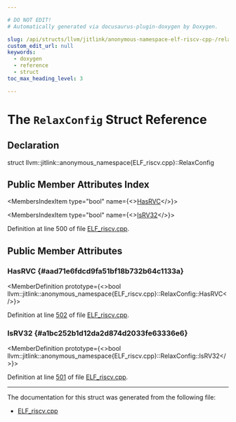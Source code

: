 ```yaml
---

# DO NOT EDIT!
# Automatically generated via docusaurus-plugin-doxygen by Doxygen.

slug: /api/structs/llvm/jitlink/anonymous-namespace-elf-riscv-cpp-/relaxconfig
custom_edit_url: null
keywords:
  - doxygen
  - reference
  - struct
toc_max_heading_level: 3

---
```





# The `RelaxConfig` Struct Reference

<DoxygenPage pluginConfig={pluginConfig}>



## Declaration

<CodeBlock>struct llvm::jitlink::anonymous_namespace{ELF_riscv.cpp}::RelaxConfig</CodeBlock>

## Public Member Attributes Index

<MembersIndex>

<MembersIndexItem
  type="bool"
  name={<><a href="#aad71e6fdcd9fa51bf18b732b64c1133a">HasRVC</a></>}>
</MembersIndexItem>

<MembersIndexItem
  type="bool"
  name={<><a href="#a1bc252b1d12da2d874d2033fe63336e6">IsRV32</a></>}>
</MembersIndexItem>

</MembersIndex>


Definition at line 500 of file <a href="/docs/api/files/lib/lib/executionengine/lib/executionengine/jitlink/elf-riscv-cpp">ELF&#95;riscv.cpp</a>.

<SectionDefinition>

## Public Member Attributes

### HasRVC {#aad71e6fdcd9fa51bf18b732b64c1133a}

<MemberDefinition
  prototype={<>bool llvm::jitlink::anonymous&#95;namespace&#123;ELF&#95;riscv.cpp&#125;::RelaxConfig::HasRVC</>}>

Definition at line <a href="/docs/api/files/lib/lib/executionengine/lib/executionengine/jitlink/elf-riscv-cpp/#l00502">502</a> of file <a href="/docs/api/files/lib/lib/executionengine/lib/executionengine/jitlink/elf-riscv-cpp">ELF&#95;riscv.cpp</a>.
</MemberDefinition>

### IsRV32 {#a1bc252b1d12da2d874d2033fe63336e6}

<MemberDefinition
  prototype={<>bool llvm::jitlink::anonymous&#95;namespace&#123;ELF&#95;riscv.cpp&#125;::RelaxConfig::IsRV32</>}>

Definition at line <a href="/docs/api/files/lib/lib/executionengine/lib/executionengine/jitlink/elf-riscv-cpp/#l00501">501</a> of file <a href="/docs/api/files/lib/lib/executionengine/lib/executionengine/jitlink/elf-riscv-cpp">ELF&#95;riscv.cpp</a>.
</MemberDefinition>

</SectionDefinition>

<hr/>

The documentation for this struct was generated from the following file:

<ul>
<li><a href="/docs/api/files/lib/lib/executionengine/lib/executionengine/jitlink/elf-riscv-cpp">ELF_riscv.cpp</a></li>
</ul>

</DoxygenPage>
